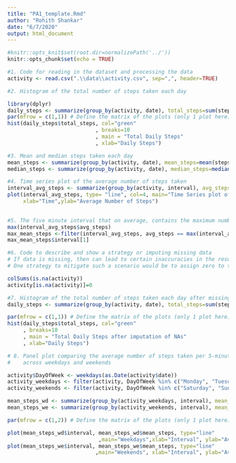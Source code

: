 ```yaml
---
title: "PA1_template.Rmd"
author: "Rohith Shankar"
date: "6/7/2020"
output: html_document
---
```


```r
#knitr::opts_knit$set(root.dir=normalizePath('../'))
knitr::opts_chunk$set(echo = TRUE)

```

```r
#1. Code for reading in the dataset and processing the data
activity <- read.csv(".\\data\\activity.csv", sep=",", header=TRUE)
```

```r
#2. Histogram of the total number of steps taken each day

library(dplyr)
daily_steps <- summarize(group_by(activity, date), total_steps=sum(steps))
par(mfrow = c(1,1)) # Define the matrix of the plots (only 1 plot here)
hist(daily_steps$total_steps, col="green"
                            , breaks=10 
                            , main = "Total Daily Steps"
                            , xlab="Daily Steps")  

```


```r
#3. Mean and median steps taken each day
mean_steps <- summarize(group_by(activity, date), mean_steps=mean(steps))
median_steps <- summarize(group_by(activity, date), median_steps=median(steps))

```

```r
#4. Time series plot of the average number of steps taken
interval_avg_steps <- summarize(group_by(activity, interval), avg_steps=mean(steps,na.rm=TRUE))
plot(interval_avg_steps, type= "line", col=4, main="Time Series plot of average steps",
     xlab="Time",ylab="Average Number of Steps")
    

```

```r
#5. The five minute interval that on average, contains the maximum number of steps
max(interval_avg_steps$avg_steps)
max_mean_steps <-filter(interval_avg_steps, avg_steps == max(interval_avg_steps$avg_steps))
max_mean_steps$interval[1]
```

```r
#6. Code to describe and show a strategy or imputing missing data
# If data is missing, then can lead to certain inaccuracies in the results
# One strategy to mitigate such a scenario would be to assign zero to the null values

colSums(is.na(activity))
activity[is.na(activity)]=0

```

```r
#7. Histogram of the total number of steps taken each day after missing values are imputed
daily_steps <- summarize(group_by(activity, date), total_steps=sum(steps))

par(mfrow = c(1,1)) # Define the matrix of the plots (only 1 plot here)
hist(daily_steps$total_steps, col="green"
     , breaks=10 
     , main = "Total Daily Steps after imputation of NAs"
     , xlab="Daily Steps")  
```

```r

# 8. Panel plot comparing the average number of steps taken per 5-minute interval 
#    across weekdays and weekends

activity$DayOfWeek <- weekdays(as.Date(activity$date))
activity_weekdays <- filter(activity, DayOfWeek %in% c("Monday", "Tuesday", "Wednesday", "Thursday", "Friday"))
activity_weekends <- filter(activity, DayOfWeek %in% c("Saturday", "Sunday"))

mean_steps_wd <- summarize(group_by(activity_weekdays, interval), mean_steps=mean(steps))
mean_steps_we <- summarize(group_by(activity_weekends, interval), mean_steps=mean(steps))

par(mfrow = c(1,2)) # Define the matrix of the plots (only 1 plot here)

plot(mean_steps_wd$interval, mean_steps_wd$mean_steps, type="line"
                             ,main="Weekdays",xlab="Interval", ylab="Average Steps", col=10)
plot(mean_steps_we$interval, mean_steps_we$mean_steps, type="line"
                            ,main="Weekends", xlab="Interval", ylab="Average Steps")

```

